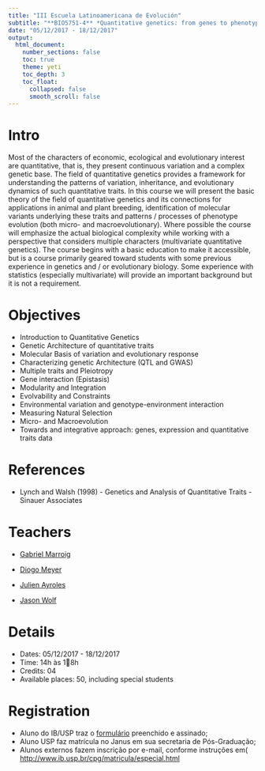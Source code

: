 ```yaml
---
title: "III Escuela Latinoamericana de Evolución"
subtitle: "**BIO5751-4** *Quantitative genetics: from genes to phenotypes and its evolution*"
date: "05/12/2017 - 18/12/2017"
output:
  html_document:
    number_sections: false
    toc: true
    theme: yeti
    toc_depth: 3
    toc_float: 
      collapsed: false
      smooth_scroll: false
---
```


# Intro

Most of the characters of economic, ecological and evolutionary interest are quantitative, that is, they present continuous variation and a complex genetic base. The field of quantitative genetics provides a framework for understanding the patterns of variation, inheritance, and evolutionary dynamics of such quantitative traits. In this course we will present the basic theory of the field of quantitative genetics and its connections for applications in animal and plant breeding, identification of molecular variants underlying these traits and patterns / processes of phenotype evolution (both micro- and macroevolutionary). Where possible the course will emphasize the actual biological complexity while working with a perspective that considers multiple characters (multivariate quantitative genetics). The course begins with a basic education to make it accessible, but is a course primarily geared toward students with some previous experience in genetics and / or evolutionary biology. Some experience with statistics (especially multivariate) will provide an important background but it is not a requirement.

# Objectives

- Introduction to Quantitative Genetics
- Genetic Architecture of quantitative traits
- Molecular Basis of variation and evolutionary response
- Characterizing genetic Architecture (QTL and GWAS)
- Multiple traits and Pleiotropy
- Gene interaction (Epistasis)
- Modularity and Integration
- Evolvability and Constraints
- Environmental variation and genotype-environment interaction
- Measuring Natural Selection
- Micro- and Macroevolution
- Towards and integrative approach: genes, expression and quantitative traits data

# References

- Lynch and Walsh (1998) - Genetics and Analysis of Quantitative Traits - Sinauer Associates

# Teachers

- [Gabriel Marroig](http://www.ib.usp.br/depto-genetica-bio-evolutiva/corpo-docente/533-prof-dr-gabriel-henrique-marroig-zambonato.html)

- [Diogo Meyer](http://www.ib.usp.br/genevol/)

- [Julien Ayroles](http://www.ayroleslab.com/)

- [Jason Wolf](http://www.evolutionarygenetics.org/)

# Details

- Dates: 05/12/2017 - 18/12/2017
- Time: 14h às 18h 
- Credits: 04 
- Available places: 50, including special students

# Registration

- Aluno do IB/USP traz o [formulário](files/Matricula_Aluno_Regular.rtf) preenchido e assinado;
- Aluno USP faz matrícula no Janus em sua secretaria de Pós-Graduação;
- Alunos externos fazem inscrição por e-mail, conforme instruções em( [http://www.ib.usp.br/cpg/matricula/especial.html](http://www.ib.usp.br/cpg/matricula/especial.html)